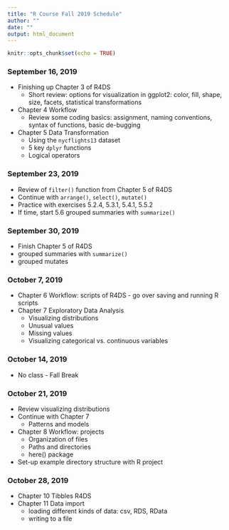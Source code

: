 ```yaml
---
title: "R Course Fall 2019 Schedule"
author: ""
date: ""
output: html_document
---
```


```r
knitr::opts_chunk$set(echo = TRUE)
```

### September 16, 2019

* Finishing up Chapter 3 of R4DS
  - Short review: options for visualization in ggplot2: color, fill, shape, size, facets, statistical transformations
  
* Chapter 4 Workflow
  - Review some coding basics: assignment, naming conventions, syntax of functions, basic de-bugging
  
* Chapter 5 Data Transformation
  - Using the `nycflights13` dataset
  - 5 key `dplyr` functions
  - Logical operators
  
### September 23, 2019

* Review of `filter()` function from Chapter 5 of R4DS
* Continue with `arrange()`, `select()`, `mutate()`
* Practice with exercises 5.2.4, 5.3.1, 5.4.1, 5.5.2
* If time, start 5.6 grouped summaries with `summarize()`

### September 30, 2019

* Finish Chapter 5 of R4DS
* grouped summaries with `summarize()`
* grouped mutates

### October 7, 2019

* Chapter 6 Workflow: scripts of R4DS - go over saving and running R scripts
* Chapter 7 Exploratory Data Analysis
  - Visualizing distributions
  - Unusual values
  - Missing values
  - Visualizing categorical vs. continuous variables
  
### October 14, 2019

* No class - Fall Break

### October 21, 2019

* Review visualizing distributions
* Continue with Chapter 7
  - Patterns and models
* Chapter 8 Workflow: projects
  - Organization of files
  - Paths and directories
  - here() package 
* Set-up example directory structure with R project

### October 28, 2019

* Chapter 10 Tibbles R4DS
* Chapter 11 Data import
  - loading different kinds of data: csv, RDS, RData
  - writing to a file